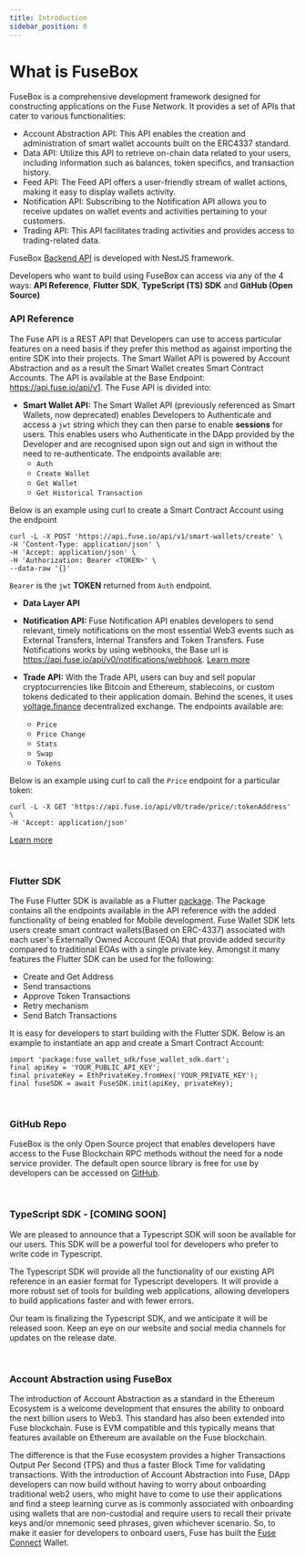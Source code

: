 ```yaml
---
title: Introduction
sidebar_position: 0
---
```


# What is FuseBox

FuseBox is a comprehensive development framework designed for constructing applications on the Fuse Network. It provides a set of APIs that cater to various functionalities:

- Account Abstraction API: This API enables the creation and administration of smart wallet accounts built on the ERC4337 standard.
- Data API: Utilize this API to retrieve on-chain data related to your users, including information such as balances, token specifics, and transaction history.
- Feed API: The Feed API offers a user-friendly stream of wallet actions, making it easy to display wallets activity.
- Notification API: Subscribing to the Notification API allows you to receive updates on wallet events and activities pertaining to your customers.
- Trading API: This API facilitates trading activities and provides access to trading-related data.

FuseBox [Backend API](https://github.com/fuseio/fusebox-backend) is developed with NestJS framework.

Developers who want to build using FuseBox can access via any of the 4 ways: **API Reference**, **Flutter SDK**, **TypeScript (TS) SDK** and **GitHub (Open Source)**

### API Reference
The Fuse API is a REST API that Developers can use to access particular features on a need basis if they prefer this method as against importing the entire SDK into their projects. The Smart Wallet API is powered by Account Abstraction and as a result the Smart Wallet creates Smart Contract Accounts. The API is available at the Base Endpoint: https://api.fuse.io/api/v1. The Fuse API is divided into:
- **Smart Wallet API:** The Smart Wallet API (previously referenced as Smart Wallets, now deprecated) enables Developers to Authenticate and access a `jwt` string which they can then parse to enable **sessions** for users. This enables users who Authenticate in the DApp provided by the Developer and are recognised upon sign out and sign in without the need to re-authenticate. The endpoints available are:
  - `Auth`
  - `Create Wallet`
  - `Get Wallet`
  - `Get Historical Transaction` 

Below is an example using curl to create a Smart Contract Account using the endpoint 

```
curl -L -X POST 'https://api.fuse.io/api/v1/smart-wallets/create' \
-H 'Content-Type: application/json' \
-H 'Accept: application/json' \
-H 'Authorization: Bearer <TOKEN>' \
--data-raw '{}'
```

`Bearer` is the `jwt` **TOKEN** returned from `Auth` endpoint.

- **Data Layer API**

- **Notification API:** Fuse Notification API enables developers to send relevant, timely notifications on the most essential Web3 events such as External Transfers, Internal Transfers and Token Transfers. Fuse Notifications works by using webhooks, the Base url is https://api.fuse.io/api/v0/notifications/webhook. [Learn more](/docs/notification-api/notifications-api)

- **Trade API:** With the Trade API, users can buy and sell popular cryptocurrencies like Bitcoin and Ethereum, stablecoins, or custom tokens dedicated to their application domain. Behind the scenes, it uses [voltage.finance](https://voltage.finance/) decentralized exchange. The endpoints available are:
  - `Price`
  - `Price Change`
  - `Stats`
  - `Swap`
  - `Tokens`

Below is an example using curl to call the `Price` endpoint for a particular token:

```
curl -L -X GET 'https://api.fuse.io/api/v0/trade/price/:tokenAddress' \
-H 'Accept: application/json'
```

[Learn more](/docs/trade-api/get-latest-price-for-a-token)

<p>&nbsp;</p>

### Flutter SDK

The Fuse Flutter SDK is available as a Flutter [package](https://pub.dev/packages/fuse_wallet_sdk). The Package contains all the endpoints available in the API reference with the added functionality of being enabled for Mobile development. Fuse Wallet SDK lets users create smart contract wallets(Based on ERC-4337) associated with each user's Externally Owned Account (EOA) that provide added security compared to traditional EOAs with a single private key. Amongst it many features the Flutter SDK can be used for the following:
- Create and Get Address
- Send transactions
- Approve Token Transactions
- Retry mechanism
- Send Batch Transactions

It is easy for developers to start building with the Flutter SDK. Below is an example to instantiate an app and create a Smart Contract Account:

```
import 'package:fuse_wallet_sdk/fuse_wallet_sdk.dart';
final apiKey = 'YOUR_PUBLIC_API_KEY';
final privateKey = EthPrivateKey.fromHex('YOUR_PRIVATE_KEY');
final fuseSDK = await FuseSDK.init(apiKey, privateKey);
```

<p>&nbsp;</p>

### GitHub Repo
FuseBox is the only Open Source project that enables developers have access to the Fuse Blockchain RPC methods without the need for a node service provider. The default open source library is free for use by developers can be accessed on [GitHub](https://github.com/fuseio/fusebox-backend/blob/master/README.md). 

<p>&nbsp;</p>

### TypeScript SDK - **[COMING SOON]**

We are pleased to announce that a Typescript SDK will soon be available for our users. This SDK will be a powerful tool for developers who prefer to write code in Typescript.

The Typescript SDK will provide all the functionality of our existing API reference in an easier format for Typescript developers. It will provide a more robust set of tools for building web applications, allowing developers to build applications faster and with fewer errors.

Our team is finalizing the Typescript SDK, and we anticipate it will be released soon. Keep an eye on our website and social media channels for updates on the release date.

<p>&nbsp;</p>

### Account Abstraction using FuseBox

The introduction of Account Abstraction as a standard in the Ethereum Ecosystem is a welcome development that ensures the ability to onboard the next billion users to Web3. This standard has also been extended into Fuse blockchain. Fuse is EVM compatible and this typically means that features available on Ethereum are available on the Fuse blockchain.

The difference is that the Fuse ecosystem provides a higher Transactions Output Per Second (TPS) and thus a faster Block Time for validating transactions. With the introduction of Account Abstraction into Fuse, DApp developers can now build without having to worry about onboarding traditional web2 users, who might have to come to use their applications and find a steep learning curve as is commonly associated with onboarding using wallets that are non-custodial and require users to recall their private keys and/or mnemonic seed phrases, given whichever scenario. So, to make it easier for developers to onboard users, Fuse has built the [Fuse Connect](fuse-connect) Wallet.


<p>&nbsp;</p>

